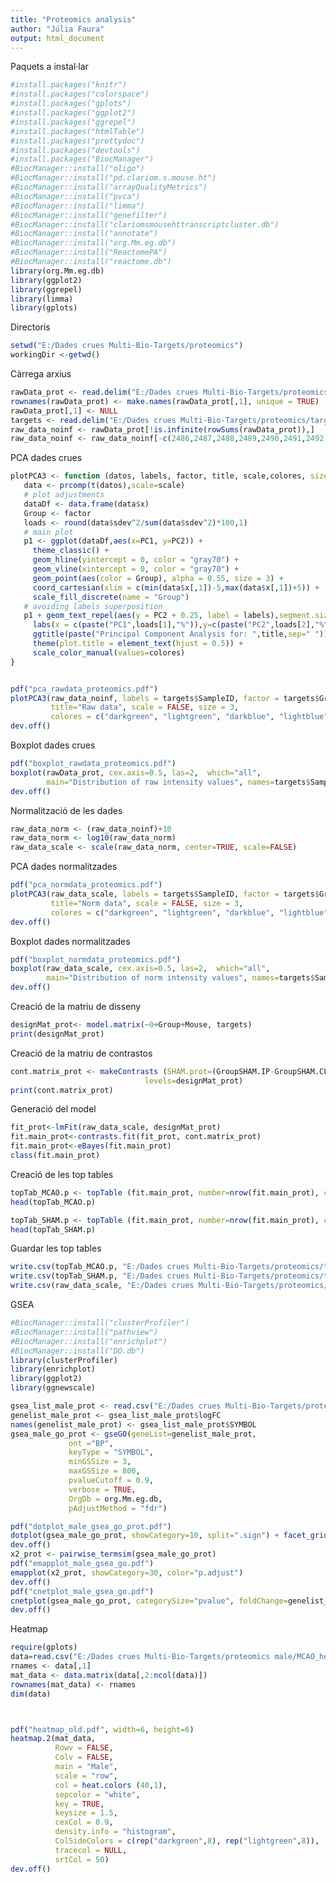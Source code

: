 ---
title: "Proteomics analysis"
author: "Júlia Faura"
output: html_document
---

Paquets a instal·lar

```{r}
#install.packages("knitr")
#install.packages("colorspace")
#install.packages("gplots")
#install.packages("ggplot2")
#install.packages("ggrepel")
#install.packages("htmlTable")
#install.packages("prettydoc")
#install.packages("devtools")
#install.packages("BiocManager")
#BiocManager::install("oligo")
#BiocManager::install("pd.clariom.s.mouse.ht")
#BiocManager::install("arrayQualityMetrics")
#BiocManager::install("pvca")
#BiocManager::install("limma")
#BiocManager::install("genefilter")
#BiocManager::install("clariomsmousehttranscriptcluster.db")
#BiocManager::install("annotate")
#BiocManager::install("org.Mm.eg.db")
#BiocManager::install("ReactomePA")
#BiocManager::install("reactome.db")
library(org.Mm.eg.db)
library(ggplot2)
library(ggrepel)
library(limma)
library(gplots)
```

Directoris

```{r}
setwd("E:/Dades crues Multi-Bio-Targets/proteomics")
workingDir <-getwd()
```

Càrrega arxius

```{r}
rawData_prot <- read.delim("E:/Dades crues Multi-Bio-Targets/proteomics/rawdata_male_mod.txt", header = TRUE, sep = "\t")
rownames(rawData_prot) <- make.names(rawData_prot[,1], unique = TRUE)
rawData_prot[,1] <- NULL
targets <- read.delim("E:/Dades crues Multi-Bio-Targets/proteomics/targets male proteòmica.txt", header = TRUE, sep = "\t")
raw_data_noinf <- rawData_prot[!is.infinite(rowSums(rawData_prot)),]
raw_data_noinf <- raw_data_noinf[-c(2486,2487,2488,2489,2490,2491,2492,2493,2494), ]
```

PCA dades crues

```{r}
plotPCA3 <- function (datos, labels, factor, title, scale,colores, size = 1.5, glineas = 0.25) {
   data <- prcomp(t(datos),scale=scale)
   # plot adjustments
   dataDf <- data.frame(data$x)
   Group <- factor
   loads <- round(data$sdev^2/sum(data$sdev^2)*100,1)
   # main plot
   p1 <- ggplot(dataDf,aes(x=PC1, y=PC2)) +
     theme_classic() +
     geom_hline(yintercept = 0, color = "gray70") +
     geom_vline(xintercept = 0, color = "gray70") +
     geom_point(aes(color = Group), alpha = 0.55, size = 3) +
     coord_cartesian(xlim = c(min(data$x[,1])-5,max(data$x[,1])+5)) +
     scale_fill_discrete(name = "Group")
   # avoiding labels superposition
   p1 + geom_text_repel(aes(y = PC2 + 0.25, label = labels),segment.size = 0.25, size = size) + 
     labs(x = c(paste("PC1",loads[1],"%")),y=c(paste("PC2",loads[2],"%"))) +  
     ggtitle(paste("Principal Component Analysis for: ",title,sep=" "))+ 
     theme(plot.title = element_text(hjust = 0.5)) +
     scale_color_manual(values=colores)
}


pdf("pca_rawdata_proteomics.pdf")
plotPCA3(raw_data_noinf, labels = targets$SampleID, factor = targets$Group, 
         title="Raw data", scale = FALSE, size = 3, 
         colores = c("darkgreen", "lightgreen", "darkblue", "lightblue"))
dev.off()
```

Boxplot dades crues

```{r}
pdf("boxplot_rawdata_proteomics.pdf")
boxplot(rawData_prot, cex.axis=0.5, las=2,  which="all", 
        main="Distribution of raw intensity values", names=targets$SampleID)
dev.off()
```

Normalització de les dades

```{r}
raw_data_norm <- (raw_data_noinf)+10
raw_data_norm <- log10(raw_data_norm)
raw_data_scale <- scale(raw_data_norm, center=TRUE, scale=FALSE)
```


PCA dades normalitzades

```{r}
pdf("pca_normdata_proteomics.pdf")
plotPCA3(raw_data_scale, labels = targets$SampleID, factor = targets$Group, 
         title="Norm data", scale = FALSE, size = 3, 
         colores = c("darkgreen", "lightgreen", "darkblue", "lightblue"))
dev.off()
```


Boxplot dades normalitzades

```{r}
pdf("boxplot_normdata_proteomics.pdf")
boxplot(raw_data_scale, cex.axis=0.5, las=2,  which="all", 
        main="Distribution of norm intensity values", names=targets$SampleID)
dev.off()
```

Creació de la matriu de disseny

```{r}
designMat_prot<- model.matrix(~0+Group+Mouse, targets)
print(designMat_prot)
```

Creació de la matriu de contrastos

```{r}
cont.matrix_prot <- makeContrasts (SHAM.prot=(GroupSHAM.IP-GroupSHAM.CL), MCAO.prot =(GroupMCAO.IP-GroupMCAO.CL),
                              levels=designMat_prot)
print(cont.matrix_prot)

```

Generació del model

```{r}
fit_prot<-lmFit(raw_data_scale, designMat_prot)
fit.main_prot<-contrasts.fit(fit_prot, cont.matrix_prot)
fit.main_prot<-eBayes(fit.main_prot)
class(fit.main_prot)
```

Creació de les top tables

```{r}
topTab_MCAO.p <- topTable (fit.main_prot, number=nrow(fit.main_prot), coef="MCAO.prot", adjust="fdr") 
head(topTab_MCAO.p)

topTab_SHAM.p <- topTable (fit.main_prot, number=nrow(fit.main_prot), coef="SHAM.prot", adjust="fdr") 
head(topTab_SHAM.p)

```

Guardar les top tables

```{r}
write.csv(topTab_MCAO.p, "E:/Dades crues Multi-Bio-Targets/proteomics/toptable_MCAO.p.csv")
write.csv(topTab_SHAM.p, "E:/Dades crues Multi-Bio-Targets/proteomics/toptable_SHAM.p.csv")
write.csv(raw_data_scale, "E:/Dades crues Multi-Bio-Targets/proteomics/norm_data_proteomics.csv")
```
 

GSEA

```{r}
#BiocManager::install("clusterProfiler")
#BiocManager::install("pathview")
#BiocManager::install("enrichplot")
#BiocManager::install("DO.db")
library(clusterProfiler)
library(enrichplot)
library(ggplot2)
library(ggnewscale)
```

```{r}
gsea_list_male_prot <- read.csv("E:/Dades crues Multi-Bio-Targets/proteomics male/gsea_proteomics_male.csv", header=TRUE, sep=",")
genelist_male_prot <- gsea_list_male_prot$logFC
names(genelist_male_prot) <- gsea_list_male_prot$SYMBOL
gsea_male_go_prot <- gseGO(geneList=genelist_male_prot, 
             ont ="BP", 
             keyType = "SYMBOL", 
             minGSSize = 3, 
             maxGSSize = 800, 
             pvalueCutoff = 0.9, 
             verbose = TRUE, 
             OrgDb = org.Mm.eg.db, 
             pAdjustMethod = "fdr")
```

```{r}
pdf("dotplot_male_gsea_go_prot.pdf")
dotplot(gsea_male_go_prot, showCategory=10, split=".sign") + facet_grid(.~.sign)
dev.off()
x2_prot <- pairwise_termsim(gsea_male_go_prot)
pdf("emapplot_male_gsea_go.pdf")
emapplot(x2_prot, showCategory=30, color="p.adjust")
dev.off()
pdf("cnetplot_male_gsea_go.pdf")
cnetplot(gsea_male_go_prot, categorySize="pvalue", foldChange=genelist_male_prot, showCategory = 3)
dev.off()
```


Heatmap

```{r}
require(gplots)
data=read.csv("E:/Dades crues Multi-Bio-Targets/proteomics male/MCAO_heatmap_prot.csv", header=TRUE, sep=",")
rnames <- data[,1]                                               
mat_data <- data.matrix(data[,2:ncol(data)])                
rownames(mat_data) <- rnames
dim(data)



pdf("heatmap_old.pdf", width=6, height=6)
heatmap.2(mat_data,
          Rowv = FALSE,
          Colv = FALSE,
          main = "Male",
          scale = "row",
          col = heat.colors (40,1),                    
          sepcolor = "white",
          key = TRUE,
          keysize = 1.5,                       
          cexCol = 0.9,                       
          density.info = "histogram",
          ColSideColors = c(rep("darkgreen",8), rep("lightgreen",8)),          
          tracecol = NULL,
          srtCol = 50)
dev.off()
```